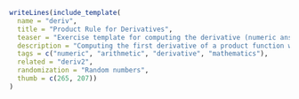 ```r
writeLines(include_template(
  name = "deriv",
  title = "Product Rule for Derivatives",
  teaser = "Exercise template for computing the derivative (numeric answer) of a production function with factors of type x<sup>a</sup> and exp(b * x) at a given point c, with randomly drawn a, b, and c.",
  description = "Computing the first derivative of a product function with two factors and randomly drawn parameters, using the product rule. In addition to the correct solution, four false alternatives are generated through <code class=\"highlighter-rouge\">num_to_schoice()</code> by providing two common errors along with a range and minimal delta for two further random solutions.",
  tags = c("numeric", "arithmetic", "derivative", "mathematics"),
  related = "deriv2",
  randomization = "Random numbers",
  thumb = c(265, 207))
)
```

